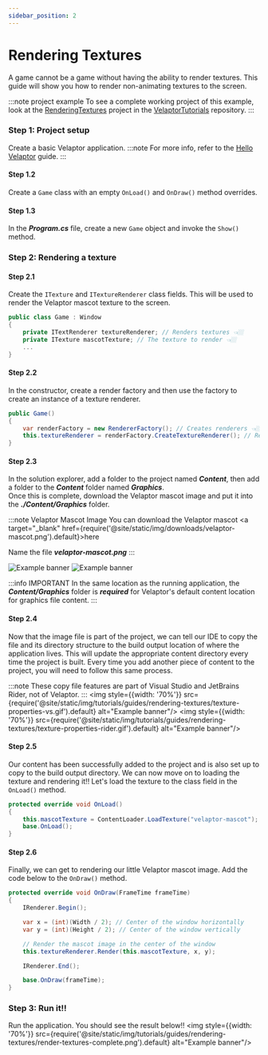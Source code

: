 ```yaml
---
sidebar_position: 2
---
```



# Rendering Textures

A game cannot be a game without having the ability to render textures.  This guide will show you how to render non-animating
textures to the screen.

:::note project example
To see a complete working project of this example, look at the [RenderingTextures](https://github.com/KinsonDigital/VelaptorTutorials/tree/master/RenderingTextures) project in the [VelaptorTutorials](https://github.com/KinsonDigital/VelaptorTutorials) repository.
:::


### <span class="color-step">Step 1: Project setup</span>

Create a basic Velaptor application.
:::note
For more info, refer to the [Hello Velaptor](./hello-velaptor) guide.
:::

#### <span class="color-sub-step"> Step 1.2</span>

Create a `Game` class with an empty `OnLoad()` and `OnDraw()` method overrides.

#### <span class="color-sub-step">Step 1.3</span>

In the _**Program.cs**_ file, create a new `Game` object and invoke the `Show()` method.


### <span class="color-step">Step 2: Rendering a texture</span>

#### <span class="color-sub-step">Step 2.1</span>

Create the `ITexture` and `ITextureRenderer` class fields.  This will be used to render the Velaptor mascot texture to the screen.

```csharp
public class Game : Window
{
    private ITextRenderer textureRenderer; // Renders textures 👈🏼
    private ITexture mascotTexture; // The texture to render 👈🏼
    ...
}
```

#### <span class="color-sub-step">Step 2.2</span>

In the constructor, create a render factory and then use the factory to create an instance of a texture renderer.

```csharp
public Game()
{
    var renderFactory = new RendererFactory(); // Creates renderers 👈🏼
    this.textureRenderer = renderFactory.CreateTextureRenderer(); // Renders textures 👈🏼
}
```

#### <span class="color-sub-step">Step 2.3</span>

In the solution explorer, add a folder to the project named _**Content**_, then add a folder to the _**Content**_ folder
named _**Graphics**_.  
Once this is complete, download the Velaptor mascot image and put it into the _**./Content/Graphics**_ folder.

:::note Velaptor Mascot Image
You can download the Velaptor mascot <a target="\_blank" href={require('@site/static/img/downloads/velaptor-mascot.png').default}>here</a>

Name the file _**velaptor-mascot.png**_
:::

<Tabs>
    <TabItem value="vs" label="Visual Studio" default>
        <img style={{width: '70%'}} src={require('@site/static/img/tutorials/guides/rendering-textures/add-texture-vs.gif').default} alt="Example banner"/>
    </TabItem>
    <TabItem value="banana" label="JetBrains Rider">
        <img style={{width: '70%'}} src={require('@site/static/img/tutorials/guides/rendering-textures/add-texture-rider.gif').default} alt="Example banner"/>
    </TabItem>
</Tabs>

:::info IMPORTANT
In the same location as the running application, the _**Content/Graphics**_ folder is _**required**_ for Velaptor's default content location for graphics file content.
:::

#### <span class="color-sub-step">Step 2.4</span>

Now that the image file is part of the project, we can tell our IDE to copy the file and its directory structure to the 
build output location of where the application lives.  This will update the appropriate 
content directory every time the project is built.  Every time you add another piece of content to the project, you will
need to follow this same process.

:::note
These copy file features are part of Visual Studio and JetBrains Rider, not of Velaptor.
:::
<Tabs>
    <TabItem value="vs" label="Visual Studio" default>
        <img style={{width: '70%'}} src={require('@site/static/img/tutorials/guides/rendering-textures/texture-properties-vs.gif').default} alt="Example banner"/>
    </TabItem>
    <TabItem value="banana" label="JetBrains Rider">
        <img style={{width: '70%'}} src={require('@site/static/img/tutorials/guides/rendering-textures/texture-properties-rider.gif').default} alt="Example banner"/>
    </TabItem>
</Tabs>

#### <span class="color-sub-step">Step 2.5</span>

Our content has been successfully added to the project and is also set up to copy to the build output directory.
We can now move on to loading the texture and rendering it!! Let's load the texture to the class field in the `OnLoad()` method.
```csharp
protected override void OnLoad()
{
    this.mascotTexture = ContentLoader.LoadTexture("velaptor-mascot");
    base.OnLoad();
}
```

#### <span class="color-sub-step">Step 2.6</span>

Finally, we can get to rendering our little Velaptor mascot image. Add the code below to the `OnDraw()` method.
```csharp
protected override void OnDraw(FrameTime frameTime)
{
    IRenderer.Begin();

    var x = (int)(Width / 2); // Center of the window horizontally
    var y = (int)(Height / 2); // Center of the window vertically

    // Render the mascot image in the center of the window
    this.textureRenderer.Render(this.mascotTexture, x, y);

    IRenderer.End();

    base.OnDraw(frameTime);
}
```


### <span class="color-step">Step 3: Run it!!</span>

Run the application. You should see the result below!!
<img style={{width: '70%'}} src={require('@site/static/img/tutorials/guides/rendering-textures/render-textures-complete.png').default} alt="Example banner"/>
